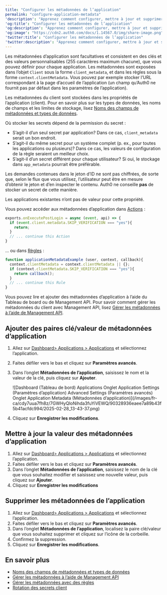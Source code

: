```yaml
---
title: "Configurer les métadonnées de l’application"
permalink: "configure-application-metadata"
'description': "Apprenez comment configurer, mettre à jour et supprimer les métadonnées de l’application (client_metadata et clientMetadata) dans les paramètres avancés des applications de l’Auh0 Dashboard."
'og:title': "Configurer les métadonnées de l’application"
'og:description': "Apprenez comment configurer, mettre à jour et supprimer les métadonnées de l’application (client_metadata et clientMetadata) dans les paramètres avancés des applications de l’Auh0 Dashboard."
'og:image': "https://cdn2.auth0.com/docs/1.14567.0/img/share-image.png"
'twitter:title': "Configurer les métadonnées de l’application"
'twitter:description': "Apprenez comment configurer, mettre à jour et supprimer les métadonnées de l’application (client_metadata et clientMetadata) dans les paramètres avancés des applications de l’Auh0 Dashboard."
---
```


Les métadonnées d’application sont facultatives et consistent en des clés et des valeurs personnalisables (255 caractères maximum chacune), que vous pouvez définir pour chaque application. Les métadonnées sont exposées dans l’objet `Client` sous la forme `client_metadata`, et dans les règles sous la forme `context.clientMetadata`. Vous pouvez par exemple stocker l’URL correspondant à la page d’accueil de l’application (un champ qu’Auth0 ne fournit pas par défaut dans les paramètres de l’application).

Les métadonnées du client sont stockées dans les propriétés de l’application (client). Pour en savoir plus sur les types de données, les noms de champs et les limites de stockage, lisez [Noms des champs de métadonnées et types de données](/docs/fr-ca/manage-users/user-accounts/metadata/metadata-fields-data).

<Card title="Où stocker les secrets client">

Où stocker les secrets dépend de la permission du secret :

* S’agit-il d’un seul secret par application? Dans ce cas, `client_metadata` serait un bon endroit.
* S’agit-il du même secret pour un système complet (p. ex., pour toutes les applications ou plusieurs)? Dans ce cas, les valeurs de configuration de la règle seraient un meilleur choix.
* S’agit-il d’un secret différent pour chaque utilisateur? Si oui, le stockage dans `app_metadata` pourrait être préférable.

</Card>

<Warning>

Les demandes contenues dans le jeton d’ID ne sont pas chiffrées, de sorte que, selon le flux que vous utilisez, l’utilisateur peut être en mesure d’obtenir le jeton et d’en inspecter le contenu. Auth0 ne conseille **pas** de stocker un secret de cette manière.

</Warning>

Les applications existantes n’ont pas de valeur pour cette propriété.

Vous pouvez accéder aux métadonnées d’application dans [Actions](/docs/fr-ca/customize/actions) :

```javascript lines
exports.onExecutePostLogin = async (event, api) => {
  if (event.client.metadata.SKIP_VERIFICATION === "yes"){
    return;
  }
  // ... continue this Action
}
```

... ou dans [Règles](/docs/fr-ca/customize/rules) :

```javascript lines
function applicationMetadataExample (user, context, callback){
  context.clientMetadata = context.clientMetadata || {};
  if (context.clientMetadata.SKIP_VERIFICATION === "yes"){
    return callback();
  }
  // ... continue this Rule
}
```

Vous pouvez lire et ajouter des métadonnées d’application à l’aide du Tableau de board ou de <Tooltip href="/docs/fr-ca/glossary?term=management-api" tip="Management API
Un produit permettant aux clients d’effectuer des tâches administratives." cta="Voir le glossaire">Management API</Tooltip>. Pour savoir comment gérer les métadonnées du client avec Management API, lisez [Gérer les métadonnées à l’aide de Management API](/docs/fr-ca/manage-users/user-accounts/metadata/manage-metadata-api).

## Ajouter des paires clé/valeur de métadonnées d’application

1. Allez sur [Dashboard> Applications > Applications](https://manage.auth0.com/#/applications) et sélectionnez l’application.
2. Faites défiler vers le bas et cliquez sur **Paramètres avancés**.
3. Dans l’onglet **Métadonnées de l’application**, saisissez le nom et la valeur de la clé, puis cliquez sur **Ajouter**.

   <Frame>![Dashboard (Tableau de bord) Applications Onglet Application Settings (Paramètres d’application) Advanced Settings (Paramètres avancés) Onglet Application Metadata (Métadonnées d’application)](/images/fr-ca/cdy7uua7fh8z/7GWHyQloNihda3fuYiVEWQ/90328936eaee7a89b43f5b41acfdc994/2025-02-28_13-43-37.png)</Frame>

4. Cliquez sur **Enregistrer les modifications**.

## Mettre à jour la valeur des métadonnées d’application

1. Allez sur [Dashboard> Applications > Applications](https://manage.auth0.com/#/applications) et sélectionnez l’application.
2. Faites défiler vers le bas et cliquez sur **Paramètres avancés**.
3. Dans l’onglet **Métadonnées de l’application**, saisissez le nom de la clé que vous souhaitez modifier et saisissez une nouvelle valeur, puis cliquez sur **Ajouter**.
4. Cliquez sur **Enregistrer les modifications**

## Supprimer les métadonnées de l’application

1. Allez sur [Dashboard> Applications > Applications](https://manage.auth0.com/#/applications) et sélectionnez l’application.
2. Faites défiler vers le bas et cliquez sur **Paramètres avancés**.
3. Dans l’onglet **Métadonnées de l’application**, localisez la paire clé/valeur que vous souhaitez supprimer et cliquez sur l’icône de la corbeille.
4. Confirmez la suppression.
5. Cliquez sur **Enregistrer les modifications**.

## En savoir plus

* [Noms des champs de métadonnées et types de données](/docs/fr-ca/manage-users/user-accounts/metadata/metadata-fields-data)
* [Gérer les métadonnées à l’aide de Management API](/docs/fr-ca/manage-users/user-accounts/metadata/manage-metadata-api)
* [Gérer les métadonnées avec des règles](/docs/fr-ca/manage-users/user-accounts/metadata/manage-metadata-rules)
* [Rotation des secrets client](/docs/fr-ca/get-started/applications/rotate-client-secret)